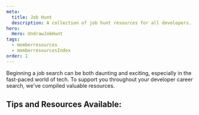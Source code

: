```yaml
---
meta:
  title: Job Hunt
  description: A collection of job hunt resources for all developers.
hero:
  Hero: UndrawJobHunt
tags:
  - memberresources
  - memberresourcesIndex
order: 1
---
```



<TextContainer background="light" showBackToTopLink={false}>

<LeadText>

Beginning a job search can be both daunting and exciting, especially in the fast-paced world of tech. To support you throughout your developer career search, we've compiled valuable resources.

</LeadText>

</TextContainer>

<TextContainer showBackToTopLink={false}>

## Tips and Resources Available:

<FileIndex subDirectory="resources/developer-resources/job-hunt" />

</TextContainer>
